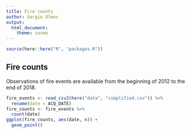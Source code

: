 ```yaml
---
title: Fire counts
author: Sergio Olmos
output:
  html_document:
    theme: cosmo
---
```


```r
source(here::here("R", "packages.R"))
```
## Fire counts

Observations of fire events are available from the beginning of 2012 to the end of 2018.

```r
fire_events <- read_csv2(here("data", "simplified.csv")) %>%
  rename(date = ACQ_DATE)
fire_counts <- fire_events %>%
  count(date)
ggplot(fire_counts, aes(date, n)) +
  geom_point()
```

